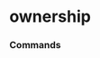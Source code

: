 # ownership


### Commands
<ul className='grid grid-cols-1 md:grid-cols-2 lg:grid-cols-3 xl:grid-cols-4 gap-4 -ml-6'>
<ReferenceCard
    title="insider_trading"
    description=""
    url="ownership/insider_trading"
    command
/><ReferenceCard
    title="major_holders"
    description=""
    url="ownership/major_holders"
    command
/><ReferenceCard
    title="share_statistics"
    description=""
    url="ownership/share_statistics"
    command
/><ReferenceCard
    title="institutional"
    description=""
    url="ownership/institutional"
    command
/>
</ul>


